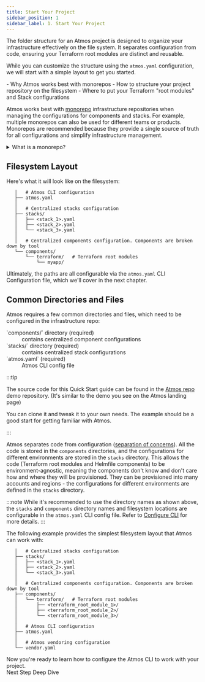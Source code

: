 ```yaml
---
title: Start Your Project
sidebar_position: 1
sidebar_label: 1. Start Your Project
---
```


<Intro>
The folder structure for an Atmos project is designed to organize your infrastructure effectively on the file system. It separates configuration from code, ensuring your Terraform root modules are distinct and reusable.
</Intro>

While you can customize the structure using the `atmos.yaml` configuration, we will start with a simple layout to get you started.

<KeyPoints>
- Why Atmos works best with monorepos
- How to structure your project repository on the filesystem
- Where to put your Terraform "root modules" and Stack configurations
</KeyPoints>


Atmos works best with [monorepo](https://en.wikipedia.org/wiki/Monorepo) infrastructure repositories when managing the configurations for components
and stacks. For example, multiple monorepos can also be used for different teams or products. Monorepos are recommended because they provide a single source of truth for all configurations and simplify infrastructure management.


<details>
<summary>What is a monorepo?</summary>

A "monorepo" is a version-controlled repository that stores all the code, configurations and scripts for the entire infrastructure composed of individual components with independent lifecycles. Monorepos usually improve collaboration, CI/CD build speed, and overall productivity. A monorepo should not be confused with a [monolith](https://en.wikipedia.org/wiki/Monolithic_application), which is a single, often large, codebase for an application.

Polyrepo architectures consist of several version-controlled repositories for code, configurations and scripts for different parts of the infrastructure. For example, depending on various requirements (including security, lifecycle management, access control, audit, etc.), separate repositories can be used to manage infrastructure per account (e.g. `dev`, `staging`, `prod`), per service, or per team.
</details>


## Filesystem Layout


Here's what it will look like on the filesystem:

```console
   │   # Atmos CLI configuration
   ├── atmos.yaml
   │  
   │   # Centralized stacks configuration
   ├── stacks/
   │   ├── <stack_1>.yaml
   │   ├── <stack_2>.yaml
   │   └── <stack_3>.yaml
   │  
   │   # Centralized components configuration. Components are broken down by tool
   └── components/
       └── terraform/   # Terraform root modules
           └── myapp/
```

Ultimately, the paths are all configurable via the `atmos.yaml` CLI Configuration file, which we'll cover in the next chapter.

## Common Directories and Files

Atmos requires a few common directories and files, which need to be configured in the infrastructure repo:

<dl>
  <dt>`components/` directory (required)</dt>
  <dd>contains centralized component configurations</dd>

  <dt>`stacks/` directory (required)</dt>
  <dd>contains centralized stack configurations</dd>

  <dt>`atmos.yaml` (required)</dt>
  <dd>Atmos CLI config file</dd>

</dl>

:::tip

The source code for this Quick Start guide can be found in the [Atmos repo](https://github.com/cloudposse/atmos/tree/main/examples/quick-start-simple) demo repository. (It's similar to the demo you see on the Atmos landing page)

You can clone it and tweak it to your own needs. The example should be a good start for getting familiar with Atmos.

:::

Atmos separates code from configuration ([separation of concerns](https://en.wikipedia.org/wiki/Separation_of_concerns)). All the code is stored in the `components` directories, and the configurations for different environments are stored in the `stacks` directory. This allows the code (Terraform root modules and Helmfile components) to be environment-agnostic, meaning the components don't know and don't care how and where they will be provisioned. They can be provisioned into many accounts and regions - the configurations for different environments are defined in the `stacks` directory.

:::note
While it's recommended to use the directory names as shown above, the `stacks` and `components` directory names and filesystem locations are configurable in the `atmos.yaml` CLI config file. Refer to [Configure CLI](/quick-start/advanced/configure-cli) for more details.
:::

The following example provides the simplest filesystem layout that Atmos can work with:

```console
   │   # Centralized stacks configuration
   ├── stacks/
   │   ├── <stack_1>.yaml
   │   ├── <stack_2>.yaml
   │   └── <stack_3>.yaml
   │  
   │   # Centralized components configuration. Components are broken down by tool
   ├── components/
   │   └── terraform/   # Terraform root modules
   │       ├── <terraform_root_module_1>/
   │       ├── <terraform_root_module_2>/
   │       └── <terraform_root_module_3>/
   │
   │   # Atmos CLI configuration
   ├── atmos.yaml
   │
   │   # Atmos vendoring configuration
   └── vendor.yaml
```

<ActionCard title="Ready to take the next step?">
    Now you're ready to learn how to configure the Atmos CLI to work with your project.
    <div>
      <PrimaryCTA to="/quick-start/simple/configure-cli">Next Step</PrimaryCTA>
      <SecondaryCTA to="/projects">Deep Dive</SecondaryCTA>
    </div>
</ActionCard>
